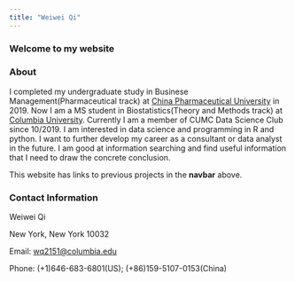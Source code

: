 ```yaml
---
title: "Weiwei Qi"
---
```




### Welcome to my website

### About

I completed my undergraduate study in Businese Management(Pharmaceutical track) at [China Pharmaceutical University](https://en.cpu.edu.cn/) in 2019. Now I am a MS student in Biostatistics(Theory and Methods track) at [Columbia University](https://www.mailman.columbia.edu/become-student/departments/biostatistics). Currently I am a member of CUMC Data Science Club since 10/2019. I am interested in data science and programming in R and python. I want to further develop my career as a consultant or data analyst in the future. I am good at information searching and find useful information that I need to draw the concrete conclusion. 

This website has links to previous projects in the **navbar** above. 

### Contact Information

Weiwei Qi

New York, New York 10032  

Email: [wq2151@columbia.edu](mailto:wq2151@columbia.edu)

Phone: (+1)646-683-6801(US); (+86)159-5107-0153(China)


